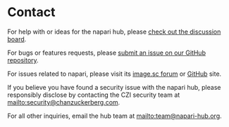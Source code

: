 
<LayoutMDX title="Contact">

# Contact

For help with or ideas for the napari hub, please [check out the discussion board]({HUB_REPO}/discussions).

For bugs or features requests, please [submit an issue on our GitHub repository]({HUB_REPO}/issues).

For issues related to napari, please visit its [image.sc forum]({IMAGESC}) or [GitHub]({NAPARI_REPO}/issues) site.

If you believe you have found a security issue with the napari hub, please responsibly disclose by contacting the CZI security team at <mailto:security@chanzuckerberg.com>.

For all other inquiries, email the hub team at <mailto:team@napari-hub.org>.

</LayoutMDX>
